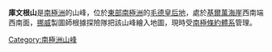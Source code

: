 '''庫文根山'''是[[南極洲|南極洲]]的山峰，位於[[東部南極洲|東部南極洲]]的[[毛德皇后地|毛德皇后地]]，處於[[基爾萬海崖|基爾萬海崖]]西南端西南面，[[挪威|挪威]]製圖師根據探險隊把該山峰繪入地圖，現時受[[南極條約體系|南極條約體系]]管理。

{{coord|73|50|S|5|9|W|source:GNIS|display=title}}
[[Category:南極洲山峰|Category:南極洲山峰]]